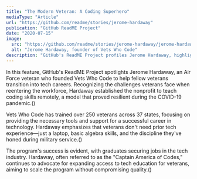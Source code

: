 ```yaml
---
title: "The Modern Veteran: A Coding Superhero"
mediaType: "Article"
url: "https://github.com/readme/stories/jerome-hardaway"
publication: "GitHub ReadME Project"
date: "2020-07-15"
image:
  src: "https://github.com/readme/stories/jerome-hardaway/jerome-hardaway.jpg"
  alt: "Jerome Hardaway, founder of Vets Who Code"
description: "GitHub's ReadME Project profiles Jerome Hardaway, highlighting his journey from Air Force veteran to software engineer and founder of Vets Who Code, a nonprofit teaching veterans to code and transition into tech careers."
---
```


In this feature, GitHub's ReadME Project spotlights Jerome Hardaway, an Air Force veteran who founded Vets Who Code to help fellow veterans transition into tech careers. Recognizing the challenges veterans face when reentering the workforce, Hardaway established the nonprofit to teach coding skills remotely, a model that proved resilient during the COVID-19 pandemic.()

Vets Who Code has trained over 250 veterans across 37 states, focusing on providing the necessary tools and support for a successful career in technology. Hardaway emphasizes that veterans don't need prior tech experience—just a laptop, basic algebra skills, and the discipline they've honed during military service.()

The program's success is evident, with graduates securing jobs in the tech industry. Hardaway, often referred to as the "Captain America of Codes," continues to advocate for expanding access to tech education for veterans, aiming to scale the program without compromising quality.()